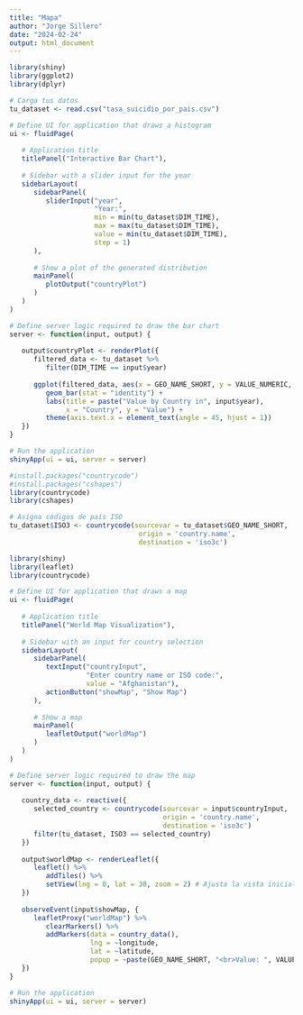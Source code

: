 ```yaml
---
title: "Mapa"
author: "Jorge Sillero"
date: "2024-02-24"
output: html_document
---
```


```r
library(shiny)
library(ggplot2)
library(dplyr)

# Carga tus datos
tu_dataset <- read.csv("tasa_suicidio_por_pais.csv")

# Define UI for application that draws a histogram
ui <- fluidPage(
   
   # Application title
   titlePanel("Interactive Bar Chart"),
   
   # Sidebar with a slider input for the year
   sidebarLayout(
      sidebarPanel(
         sliderInput("year",
                     "Year:",
                     min = min(tu_dataset$DIM_TIME),
                     max = max(tu_dataset$DIM_TIME),
                     value = min(tu_dataset$DIM_TIME),
                     step = 1)
      ),
      
      # Show a plot of the generated distribution
      mainPanel(
         plotOutput("countryPlot")
      )
   )
)

# Define server logic required to draw the bar chart
server <- function(input, output) {
   
   output$countryPlot <- renderPlot({
      filtered_data <- tu_dataset %>%
         filter(DIM_TIME == input$year)
      
      ggplot(filtered_data, aes(x = GEO_NAME_SHORT, y = VALUE_NUMERIC, fill = DIM_SEX)) +
         geom_bar(stat = "identity") +
         labs(title = paste("Value by Country in", input$year),
              x = "Country", y = "Value") +
         theme(axis.text.x = element_text(angle = 45, hjust = 1))
   })
}

# Run the application 
shinyApp(ui = ui, server = server)

```

```r
#install.packages("countrycode")
#install.packages("cshapes")
library(countrycode)
library(cshapes)

# Asigna códigos de país ISO
tu_dataset$ISO3 <- countrycode(sourcevar = tu_dataset$GEO_NAME_SHORT,
                                origin = 'country.name',
                                destination = 'iso3c')


```

```r
library(shiny)
library(leaflet)
library(countrycode)

# Define UI for application that draws a map
ui <- fluidPage(
   
   # Application title
   titlePanel("World Map Visualization"),
   
   # Sidebar with an input for country selection
   sidebarLayout(
      sidebarPanel(
         textInput("countryInput",
                   "Enter country name or ISO code:",
                   value = "Afghanistan"),
         actionButton("showMap", "Show Map")
      ),
      
      # Show a map
      mainPanel(
         leafletOutput("worldMap")
      )
   )
)

# Define server logic required to draw the map
server <- function(input, output) {
   
   country_data <- reactive({
      selected_country <- countrycode(sourcevar = input$countryInput,
                                      origin = 'country.name',
                                      destination = 'iso3c')
      filter(tu_dataset, ISO3 == selected_country)
   })
   
   output$worldMap <- renderLeaflet({
      leaflet() %>%
         addTiles() %>%
         setView(lng = 0, lat = 30, zoom = 2) # Ajusta la vista inicial del mapa
   })
   
   observeEvent(input$showMap, {
      leafletProxy("worldMap") %>%
         clearMarkers() %>%
         addMarkers(data = country_data(),
                    lng = ~longitude,
                    lat = ~latitude,
                    popup = ~paste(GEO_NAME_SHORT, "<br>Value: ", VALUE_NUMERIC))
   })
}

# Run the application 
shinyApp(ui = ui, server = server)
```
